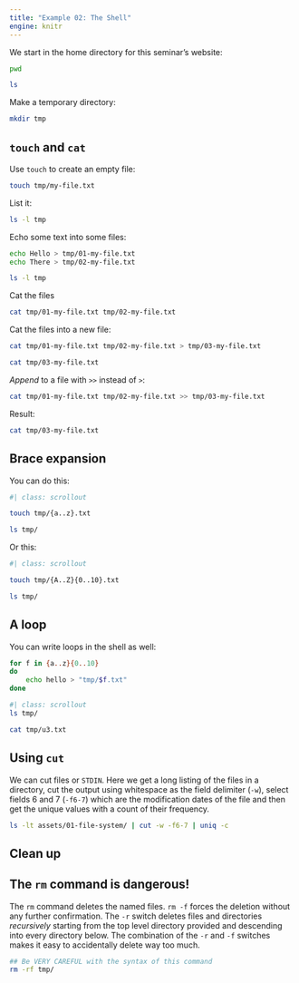 ```yaml
---
title: "Example 02: The Shell"
engine: knitr
---
```



We start in the home directory for this seminar's website:

```.zsh
pwd
```

```.zsh
ls
```


Make a temporary directory:


```.zsh
mkdir tmp
```

## `touch` and `cat`

Use `touch` to create an empty file:

```.zsh
touch tmp/my-file.txt
```

List it:

```.zsh
ls -l tmp
```

Echo some text into some files:

```.zsh
echo Hello > tmp/01-my-file.txt
echo There > tmp/02-my-file.txt

ls -l tmp
```

Cat the files

```.zsh
cat tmp/01-my-file.txt tmp/02-my-file.txt
```


Cat the files into a new file:

```.zsh
cat tmp/01-my-file.txt tmp/02-my-file.txt > tmp/03-my-file.txt

cat tmp/03-my-file.txt
```

_Append_ to a file with `>>` instead of `>`:

```.zsh
cat tmp/01-my-file.txt tmp/02-my-file.txt >> tmp/03-my-file.txt
```

Result:

```.zsh
cat tmp/03-my-file.txt
```


## Brace expansion

You can do this:

```.zsh
#| class: scrollout

touch tmp/{a..z}.txt

ls tmp/
```


Or this:

```.zsh
#| class: scrollout

touch tmp/{A..Z}{0..10}.txt

ls tmp/
```

## A loop

You can write loops in the shell as well:

```.zsh
for f in {a..z}{0..10}
do
    echo hello > "tmp/$f.txt"
done
```


```.zsh
#| class: scrollout
ls tmp/
```

```.zsh
cat tmp/u3.txt
```


## Using `cut`

We can cut files or `STDIN`. Here we get a long listing of the files in a directory, cut the output using whitespace as the field delimiter (`-w`), select fields 6 and 7 (`-f6-7`) which are the modification dates of the file and then get the unique values with a count of their frequency.

```.zsh
ls -lt assets/01-file-system/ | cut -w -f6-7 | uniq -c
```


## Clean up

::: {.callout-important}

## The `rm` command is dangerous!

The `rm` command deletes the named files. `rm -f` forces the deletion without any further confirmation. The `-r` switch deletes files and directories _recursively_ starting from the top level directory provided and descending into every directory below. The combination of the `-r` and `-f` switches makes it easy to accidentally delete way too much.

:::

```.zsh
## Be VERY CAREFUL with the syntax of this command
rm -rf tmp/
```


